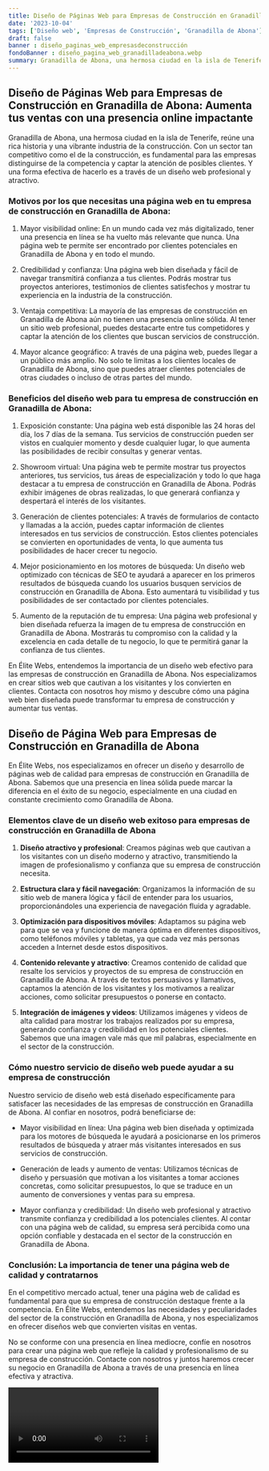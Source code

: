 ```yaml
---
title: Diseño de Páginas Web para Empresas de Construcción en Granadilla de Abona
date: '2023-10-04'
tags: ['Diseño web', 'Empresas de Construcción', 'Granadilla de Abona']
draft: false
banner : diseño_paginas_web_empresasdeconstrucción
fondoBanner : diseño_pagina_web_granadilladeabona.webp
summary: Granadilla de Abona, una hermosa ciudad en la isla de Tenerife, reúne una rica historia y una vibrante industria de la construcción. Con un sector tan competitivo como el de la construcción, es fundamental para las empresas distinguirse de la competencia y captar la atención de posibles clientes. Y una forma efectiva de hacerlo es a través de un diseño web profesional y atractivo.
---
```


## Diseño de Páginas Web para Empresas de Construcción en Granadilla de Abona: Aumenta tus ventas con una presencia online impactante

Granadilla de Abona, una hermosa ciudad en la isla de Tenerife, reúne una rica historia y una vibrante industria de la construcción. Con un sector tan competitivo como el de la construcción, es fundamental para las empresas distinguirse de la competencia y captar la atención de posibles clientes. Y una forma efectiva de hacerlo es a través de un diseño web profesional y atractivo.

### Motivos por los que necesitas una página web en tu empresa de construcción en Granadilla de Abona:

1. Mayor visibilidad online:  En un mundo cada vez más digitalizado, tener una presencia en línea se ha vuelto más relevante que nunca. Una página web te permite ser encontrado por clientes potenciales en Granadilla de Abona y en todo el mundo.

2. Credibilidad y confianza: Una página web bien diseñada y fácil de navegar transmitirá confianza a tus clientes. Podrás mostrar tus proyectos anteriores, testimonios de clientes satisfechos y mostrar tu experiencia en la industria de la construcción.

3. Ventaja competitiva: La mayoría de las empresas de construcción en Granadilla de Abona aún no tienen una presencia online sólida. Al tener un sitio web profesional, puedes destacarte entre tus competidores y captar la atención de los clientes que buscan servicios de construcción.

4. Mayor alcance geográfico: A través de una página web, puedes llegar a un público más amplio. No solo te limitas a los clientes locales de Granadilla de Abona, sino que puedes atraer clientes potenciales de otras ciudades o incluso de otras partes del mundo.

### Beneficios del diseño web para tu empresa de construcción en Granadilla de Abona:

1. Exposición constante: Una página web está disponible las 24 horas del día, los 7 días de la semana. Tus servicios de construcción pueden ser vistos en cualquier momento y desde cualquier lugar, lo que aumenta las posibilidades de recibir consultas y generar ventas.

2. Showroom virtual: Una página web te permite mostrar tus proyectos anteriores, tus servicios, tus áreas de especialización y todo lo que haga destacar a tu empresa de construcción en Granadilla de Abona. Podrás exhibir imágenes de obras realizadas, lo que generará confianza y despertará el interés de los visitantes.

3. Generación de clientes potenciales: A través de formularios de contacto y llamadas a la acción, puedes captar información de clientes interesados en tus servicios de construcción. Estos clientes potenciales se convierten en oportunidades de venta, lo que aumenta tus posibilidades de hacer crecer tu negocio.

4. Mejor posicionamiento en los motores de búsqueda: Un diseño web optimizado con técnicas de SEO te ayudará a aparecer en los primeros resultados de búsqueda cuando los usuarios busquen servicios de construcción en Granadilla de Abona. Esto aumentará tu visibilidad y tus posibilidades de ser contactado por clientes potenciales.

5. Aumento de la reputación de tu empresa: Una página web profesional y bien diseñada refuerza la imagen de tu empresa de construcción en Granadilla de Abona. Mostrarás tu compromiso con la calidad y la excelencia en cada detalle de tu negocio, lo que te permitirá ganar la confianza de tus clientes.

En Élite Webs, entendemos la importancia de un diseño web efectivo para las empresas de construcción en Granadilla de Abona. Nos especializamos en crear sitios web que cautivan a los visitantes y los convierten en clientes. Contacta con nosotros hoy mismo y descubre cómo una página web bien diseñada puede transformar tu empresa de construcción y aumentar tus ventas.

<GifSeo />

<Cta />

## Diseño de Página Web para Empresas de Construcción en Granadilla de Abona

En Élite Webs, nos especializamos en ofrecer un diseño y desarrollo de páginas web de calidad para empresas de construcción en Granadilla de Abona. Sabemos que una presencia en línea sólida puede marcar la diferencia en el éxito de su negocio, especialmente en una ciudad en constante crecimiento como Granadilla de Abona.

### Elementos clave de un diseño web exitoso para empresas de construcción en Granadilla de Abona

1. **Diseño atractivo y profesional**: Creamos páginas web que cautivan a los visitantes con un diseño moderno y atractivo, transmitiendo la imagen de profesionalismo y confianza que su empresa de construcción necesita.

2. **Estructura clara y fácil navegación**: Organizamos la información de su sitio web de manera lógica y fácil de entender para los usuarios, proporcionándoles una experiencia de navegación fluida y agradable.

3. **Optimización para dispositivos móviles**: Adaptamos su página web para que se vea y funcione de manera óptima en diferentes dispositivos, como teléfonos móviles y tabletas, ya que cada vez más personas acceden a Internet desde estos dispositivos.

4. **Contenido relevante y atractivo**: Creamos contenido de calidad que resalte los servicios y proyectos de su empresa de construcción en Granadilla de Abona. A través de textos persuasivos y llamativos, captamos la atención de los visitantes y los motivamos a realizar acciones, como solicitar presupuestos o ponerse en contacto.

5. **Integración de imágenes y videos**: Utilizamos imágenes y videos de alta calidad para mostrar los trabajos realizados por su empresa, generando confianza y credibilidad en los potenciales clientes. Sabemos que una imagen vale más que mil palabras, especialmente en el sector de la construcción.

### Cómo nuestro servicio de diseño web puede ayudar a su empresa de construcción

Nuestro servicio de diseño web está diseñado específicamente para satisfacer las necesidades de las empresas de construcción en Granadilla de Abona. Al confiar en nosotros, podrá beneficiarse de:

- Mayor visibilidad en línea: Una página web bien diseñada y optimizada para los motores de búsqueda le ayudará a posicionarse en los primeros resultados de búsqueda y atraer más visitantes interesados en sus servicios de construcción.

- Generación de leads y aumento de ventas: Utilizamos técnicas de diseño y persuasión que motivan a los visitantes a tomar acciones concretas, como solicitar presupuestos, lo que se traduce en un aumento de conversiones y ventas para su empresa.

- Mayor confianza y credibilidad: Un diseño web profesional y atractivo transmite confianza y credibilidad a los potenciales clientes. Al contar con una página web de calidad, su empresa será percibida como una opción confiable y destacada en el sector de la construcción en Granadilla de Abona.

### Conclusión: La importancia de tener una página web de calidad y contratarnos

En el competitivo mercado actual, tener una página web de calidad es fundamental para que su empresa de construcción destaque frente a la competencia. En Élite Webs, entendemos las necesidades y peculiaridades del sector de la construcción en Granadilla de Abona, y nos especializamos en ofrecer diseños web que convierten visitas en ventas.

No se conforme con una presencia en línea mediocre, confíe en nosotros para crear una página web que refleje la calidad y profesionalismo de su empresa de construcción. Contacte con nosotros y juntos haremos crecer su negocio en Granadilla de Abona a través de una presencia en línea efectiva y atractiva.

<Video />

<CtaBot job='Empresas de Construcción' city='Granadilla de Abona'/>

<Gmaps query='Granadilla de Abona+españa+maps' />